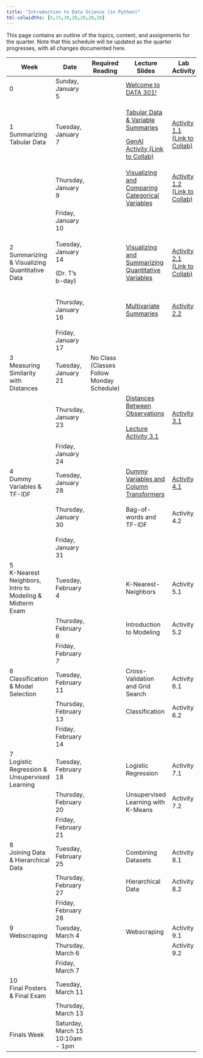 ```yaml
---
title: "Introduction to Data Science (in Python)"
tbl-colwidths: [5,15,30,20,20,20,20]
---
```


This page contains an outline of the topics, content, and assignments for the quarter. Note that this schedule will be updated as the quarter progresses, with all changes documented here.

+-------------------------------------------------------+----------------------------------+-------------------------------------------+------------------------------------------------------------------------------------------------------------------------------------------------------------+--------------------------------------------------------------------------------------------------------------------------------------------------------+----------------------------------------------------------------------------------------------------------+---------------------------+
| Week                                                  | Date                             | Required Reading                          | Lecture Slides                                                                                                                                             | Lab Activity                                                                                                                                           | Weekly Assignment                                                                                        | Exams & Project           |
+=======================================================+==================================+===========================================+============================================================================================================================================================+========================================================================================================================================================+==========================================================================================================+===========================+
| 0                                                     | Sunday, January 5                |                                           | [Welcome to DATA 301!](/slides/00-welcome.qmd "Welcome to DATA 301!")                                                                                      |                                                                                                                                                        |                                                                                                          |                           |
+-------------------------------------------------------+----------------------------------+-------------------------------------------+------------------------------------------------------------------------------------------------------------------------------------------------------------+--------------------------------------------------------------------------------------------------------------------------------------------------------+----------------------------------------------------------------------------------------------------------+---------------------------+
| 1 Summarizing Tabular Data                            | Tuesday, January 7               |                                           | [Tabular Data & Variable Summaries](/slides/01-tabular-data-summaries.qmd "Tabular Data & Variable Summaries")                                             | [Activity 1.1 (Link to Collab)](https://colab.research.google.com/drive/1L7vRYObMyqvWWlFaEnZqEJQjpHsWu690?usp=sharing "Activity 1.1 (Link to Collab)") |                                                                                                          |                           |
|                                                       |                                  |                                           |                                                                                                                                                            |                                                                                                                                                        |                                                                                                          |                           |
|                                                       |                                  |                                           | [GenAI Activity (Link to Collab)](https://colab.research.google.com/drive/1QNGwd_33HqvANn4ZO8BVbCvmnzMJd28c?usp=sharing "GenAI Activity (Link to Collab)") |                                                                                                                                                        |                                                                                                          |                           |
+-------------------------------------------------------+----------------------------------+-------------------------------------------+------------------------------------------------------------------------------------------------------------------------------------------------------------+--------------------------------------------------------------------------------------------------------------------------------------------------------+----------------------------------------------------------------------------------------------------------+---------------------------+
|                                                       | Thursday, January 9              |                                           | [Visualizing and Comparing Categorical Variables](/slides/02-conditional-distributions.qmd "Visualizing and Comparing Categorical Variables")              | [Activity 1.2 (Link to Collab)](https://colab.research.google.com/drive/1xF6ZnCrvrmbv-K8YUmKOSRpDArr6LhJ7?usp=sharing "Activity 1.2 (Link to Collab)") | [Lab 1A](https://colab.research.google.com/drive/1oJjaV-ci0zaQpxigDJhaV59J7IR9MGu5?usp=sharing "Lab 1A") |                           |
|                                                       |                                  |                                           |                                                                                                                                                            |                                                                                                                                                        |                                                                                                          |                           |
|                                                       |                                  |                                           |                                                                                                                                                            |                                                                                                                                                        | [Lab 1B](https://colab.research.google.com/drive/1Ow4hOxqVdxY7nSuhqTuBGWRWWH3c2ZFX?usp=sharing "Lab 1B") |                           |
+-------------------------------------------------------+----------------------------------+-------------------------------------------+------------------------------------------------------------------------------------------------------------------------------------------------------------+--------------------------------------------------------------------------------------------------------------------------------------------------------+----------------------------------------------------------------------------------------------------------+---------------------------+
|                                                       | Friday, January 10               |                                           |                                                                                                                                                            |                                                                                                                                                        | Lab 1 Due by Midnight                                                                                    |                           |
+-------------------------------------------------------+----------------------------------+-------------------------------------------+------------------------------------------------------------------------------------------------------------------------------------------------------------+--------------------------------------------------------------------------------------------------------------------------------------------------------+----------------------------------------------------------------------------------------------------------+---------------------------+
| 2 Summarizing & Visualizing Quantitative Data         | Tuesday, January 14              |                                           | [Visualizing and Summarizing Quantitative Variables](/slides/03-quantitative-variables.qmd "Visualizing and Summarizing Quantitative Variables")           | [Activity 2.1 (Link to Collab)](https://colab.research.google.com/drive/1XBzyo6WxGv9JesWvFl-JoMsk_fIIwZHs?usp=sharing "Activity 2.1 (Link to Collab)") |                                                                                                          |                           |
|                                                       |                                  |                                           |                                                                                                                                                            |                                                                                                                                                        |                                                                                                          |                           |
|                                                       | (Dr. T's b-day)                  |                                           |                                                                                                                                                            |                                                                                                                                                        |                                                                                                          |                           |
+-------------------------------------------------------+----------------------------------+-------------------------------------------+------------------------------------------------------------------------------------------------------------------------------------------------------------+--------------------------------------------------------------------------------------------------------------------------------------------------------+----------------------------------------------------------------------------------------------------------+---------------------------+
|                                                       | Thursday, January 16             |                                           | [Multivariate Summaries](/slides/04-group-by.qmd "Multivariate Summaries")                                                                                 | [Activity 2.2](https://colab.research.google.com/drive/1z04uCd6DHJ7Ln6zPQORCMqzXgELVPi6s?usp=sharing "Activity 2.2")                                   | [Lab 2A](https://colab.research.google.com/drive/1gTvmY1vMzSweF1tjKP83gfZ4breo1VYc?usp=sharing "Lab 2A") |                           |
|                                                       |                                  |                                           |                                                                                                                                                            |                                                                                                                                                        |                                                                                                          |                           |
|                                                       |                                  |                                           |                                                                                                                                                            |                                                                                                                                                        | [Lab 2B](https://colab.research.google.com/drive/1hOiHuLV2W0BrGShCmFwou61UEPkX8TZD?usp=sharing)          |                           |
+-------------------------------------------------------+----------------------------------+-------------------------------------------+------------------------------------------------------------------------------------------------------------------------------------------------------------+--------------------------------------------------------------------------------------------------------------------------------------------------------+----------------------------------------------------------------------------------------------------------+---------------------------+
|                                                       | Friday, January 17               |                                           |                                                                                                                                                            |                                                                                                                                                        | Lab 2 Due by Midnight                                                                                    |                           |
+-------------------------------------------------------+----------------------------------+-------------------------------------------+------------------------------------------------------------------------------------------------------------------------------------------------------------+--------------------------------------------------------------------------------------------------------------------------------------------------------+----------------------------------------------------------------------------------------------------------+---------------------------+
| 3\                                                    | Tuesday, January 21              | No Class (Classes Follow Monday Schedule) |                                                                                                                                                            |                                                                                                                                                        |                                                                                                          |                           |
| Measuring Similarity with Distances                   |                                  |                                           |                                                                                                                                                            |                                                                                                                                                        |                                                                                                          |                           |
+-------------------------------------------------------+----------------------------------+-------------------------------------------+------------------------------------------------------------------------------------------------------------------------------------------------------------+--------------------------------------------------------------------------------------------------------------------------------------------------------+----------------------------------------------------------------------------------------------------------+---------------------------+
|                                                       | Thursday, January 23             |                                           | [Distances Between Observations](/slides/05-distances.qmd "Distances Between Observations")\                                                               | [Activity 3.1](https://colab.research.google.com/drive/1WMw9KsoGkIH55q3GraqHJlEe7L64Bk7Y?usp=sharing "Activity 3.1")                                   | [Lab 3](https://colab.research.google.com/drive/1qAvJw5w0Ubng9SCGjN_4y5puUBHg1Zd3?usp=sharing "Lab 3")   |                           |
|                                                       |                                  |                                           | \                                                                                                                                                          |                                                                                                                                                        |                                                                                                          |                           |
|                                                       |                                  |                                           | [Lecture Activity 3.1](https://colab.research.google.com/drive/1xly33T6Bzx-85peCe-2O9elkbgM97NIW?usp=sharing)                                              |                                                                                                                                                        |                                                                                                          |                           |
+-------------------------------------------------------+----------------------------------+-------------------------------------------+------------------------------------------------------------------------------------------------------------------------------------------------------------+--------------------------------------------------------------------------------------------------------------------------------------------------------+----------------------------------------------------------------------------------------------------------+---------------------------+
|                                                       | Friday, January 24               |                                           |                                                                                                                                                            |                                                                                                                                                        | Lab 3 Due by Midnight                                                                                    |                           |
+-------------------------------------------------------+----------------------------------+-------------------------------------------+------------------------------------------------------------------------------------------------------------------------------------------------------------+--------------------------------------------------------------------------------------------------------------------------------------------------------+----------------------------------------------------------------------------------------------------------+---------------------------+
| 4\                                                    | Tuesday, January 28              |                                           | [Dummy Variables and Column Transformers](/slides/06-preprocessing.qmd "Dummy Variables and Column Transformers")                                          | [Activity 4.1](https://colab.research.google.com/drive/1Xzx2cKhxH6I6iYtcOakWVeE8zaDnz0Po?usp=sharing "Activity 4.1")                                   |                                                                                                          |                           |
| Dummy Variables & TF-IDF                              |                                  |                                           |                                                                                                                                                            |                                                                                                                                                        |                                                                                                          |                           |
+-------------------------------------------------------+----------------------------------+-------------------------------------------+------------------------------------------------------------------------------------------------------------------------------------------------------------+--------------------------------------------------------------------------------------------------------------------------------------------------------+----------------------------------------------------------------------------------------------------------+---------------------------+
|                                                       | Thursday, January 30             |                                           | Bag-of-words and TF-IDF                                                                                                                                    | Activity 4.2                                                                                                                                           | Lab 4A                                                                                                   |                           |
|                                                       |                                  |                                           |                                                                                                                                                            |                                                                                                                                                        |                                                                                                          |                           |
|                                                       |                                  |                                           |                                                                                                                                                            |                                                                                                                                                        | Lab 4B                                                                                                   |                           |
+-------------------------------------------------------+----------------------------------+-------------------------------------------+------------------------------------------------------------------------------------------------------------------------------------------------------------+--------------------------------------------------------------------------------------------------------------------------------------------------------+----------------------------------------------------------------------------------------------------------+---------------------------+
|                                                       | Friday, January 31               |                                           |                                                                                                                                                            |                                                                                                                                                        | Lab 4 Due by Midnight                                                                                    |                           |
+-------------------------------------------------------+----------------------------------+-------------------------------------------+------------------------------------------------------------------------------------------------------------------------------------------------------------+--------------------------------------------------------------------------------------------------------------------------------------------------------+----------------------------------------------------------------------------------------------------------+---------------------------+
| 5\                                                    | Tuesday, February 4              |                                           | K-Nearest-Neighbors                                                                                                                                        | Activity 5.1                                                                                                                                           |                                                                                                          |                           |
| K-Nearest Neighbors, Intro to Modeling & Midterm Exam |                                  |                                           |                                                                                                                                                            |                                                                                                                                                        |                                                                                                          |                           |
+-------------------------------------------------------+----------------------------------+-------------------------------------------+------------------------------------------------------------------------------------------------------------------------------------------------------------+--------------------------------------------------------------------------------------------------------------------------------------------------------+----------------------------------------------------------------------------------------------------------+---------------------------+
|                                                       | Thursday, February 6             |                                           | Introduction to Modeling                                                                                                                                   | Activity 5.2                                                                                                                                           |                                                                                                          | Midterm Exam (in-class)   |
+-------------------------------------------------------+----------------------------------+-------------------------------------------+------------------------------------------------------------------------------------------------------------------------------------------------------------+--------------------------------------------------------------------------------------------------------------------------------------------------------+----------------------------------------------------------------------------------------------------------+---------------------------+
|                                                       | Friday, February 7               |                                           |                                                                                                                                                            |                                                                                                                                                        | Lab 5 Due by Midnight                                                                                    |                           |
+-------------------------------------------------------+----------------------------------+-------------------------------------------+------------------------------------------------------------------------------------------------------------------------------------------------------------+--------------------------------------------------------------------------------------------------------------------------------------------------------+----------------------------------------------------------------------------------------------------------+---------------------------+
| 6\                                                    | Tuesday, February 11             |                                           | Cross-Validation and Grid Search                                                                                                                           | Activity 6.1                                                                                                                                           |                                                                                                          |                           |
| Classification & Model Selection                      |                                  |                                           |                                                                                                                                                            |                                                                                                                                                        |                                                                                                          |                           |
+-------------------------------------------------------+----------------------------------+-------------------------------------------+------------------------------------------------------------------------------------------------------------------------------------------------------------+--------------------------------------------------------------------------------------------------------------------------------------------------------+----------------------------------------------------------------------------------------------------------+---------------------------+
|                                                       | Thursday, February 13            |                                           | Classification                                                                                                                                             | Activity 6.2                                                                                                                                           |                                                                                                          |                           |
+-------------------------------------------------------+----------------------------------+-------------------------------------------+------------------------------------------------------------------------------------------------------------------------------------------------------------+--------------------------------------------------------------------------------------------------------------------------------------------------------+----------------------------------------------------------------------------------------------------------+---------------------------+
|                                                       | Friday, February 14              |                                           |                                                                                                                                                            |                                                                                                                                                        | Lab 6 Due by Midnight                                                                                    |                           |
+-------------------------------------------------------+----------------------------------+-------------------------------------------+------------------------------------------------------------------------------------------------------------------------------------------------------------+--------------------------------------------------------------------------------------------------------------------------------------------------------+----------------------------------------------------------------------------------------------------------+---------------------------+
| 7\                                                    | Tuesday, February 18             |                                           | Logistic Regression                                                                                                                                        | Activity 7.1                                                                                                                                           |                                                                                                          |                           |
| Logistic Regression & Unsupervised Learning           |                                  |                                           |                                                                                                                                                            |                                                                                                                                                        |                                                                                                          |                           |
+-------------------------------------------------------+----------------------------------+-------------------------------------------+------------------------------------------------------------------------------------------------------------------------------------------------------------+--------------------------------------------------------------------------------------------------------------------------------------------------------+----------------------------------------------------------------------------------------------------------+---------------------------+
|                                                       | Thursday, February 20            |                                           | Unsupervised Learning with K-Means                                                                                                                         | Activity 7.2                                                                                                                                           |                                                                                                          |                           |
+-------------------------------------------------------+----------------------------------+-------------------------------------------+------------------------------------------------------------------------------------------------------------------------------------------------------------+--------------------------------------------------------------------------------------------------------------------------------------------------------+----------------------------------------------------------------------------------------------------------+---------------------------+
|                                                       | Friday, February 21              |                                           |                                                                                                                                                            |                                                                                                                                                        | Lab 7 Due by Midnight                                                                                    | Project Proposal Due      |
+-------------------------------------------------------+----------------------------------+-------------------------------------------+------------------------------------------------------------------------------------------------------------------------------------------------------------+--------------------------------------------------------------------------------------------------------------------------------------------------------+----------------------------------------------------------------------------------------------------------+---------------------------+
| 8\                                                    | Tuesday, February 25             |                                           | Combining Datasets                                                                                                                                         | Activity 8.1                                                                                                                                           |                                                                                                          |                           |
| Joining Data & Hierarchical Data                      |                                  |                                           |                                                                                                                                                            |                                                                                                                                                        |                                                                                                          |                           |
+-------------------------------------------------------+----------------------------------+-------------------------------------------+------------------------------------------------------------------------------------------------------------------------------------------------------------+--------------------------------------------------------------------------------------------------------------------------------------------------------+----------------------------------------------------------------------------------------------------------+---------------------------+
|                                                       | Thursday, February 27            |                                           | Hierarchical Data                                                                                                                                          | Activity 8.2                                                                                                                                           |                                                                                                          |                           |
+-------------------------------------------------------+----------------------------------+-------------------------------------------+------------------------------------------------------------------------------------------------------------------------------------------------------------+--------------------------------------------------------------------------------------------------------------------------------------------------------+----------------------------------------------------------------------------------------------------------+---------------------------+
|                                                       | Friday, February 28              |                                           |                                                                                                                                                            |                                                                                                                                                        | Lab 8 Due by Midnight                                                                                    |                           |
+-------------------------------------------------------+----------------------------------+-------------------------------------------+------------------------------------------------------------------------------------------------------------------------------------------------------------+--------------------------------------------------------------------------------------------------------------------------------------------------------+----------------------------------------------------------------------------------------------------------+---------------------------+
| 9\                                                    | Tuesday, March 4                 |                                           | Webscraping                                                                                                                                                | Activity 9.1                                                                                                                                           |                                                                                                          |                           |
| Webscraping                                           |                                  |                                           |                                                                                                                                                            |                                                                                                                                                        |                                                                                                          |                           |
+-------------------------------------------------------+----------------------------------+-------------------------------------------+------------------------------------------------------------------------------------------------------------------------------------------------------------+--------------------------------------------------------------------------------------------------------------------------------------------------------+----------------------------------------------------------------------------------------------------------+---------------------------+
|                                                       | Thursday, March 6                |                                           |                                                                                                                                                            | Activity 9.2                                                                                                                                           |                                                                                                          |                           |
+-------------------------------------------------------+----------------------------------+-------------------------------------------+------------------------------------------------------------------------------------------------------------------------------------------------------------+--------------------------------------------------------------------------------------------------------------------------------------------------------+----------------------------------------------------------------------------------------------------------+---------------------------+
|                                                       | Friday, March 7                  |                                           |                                                                                                                                                            |                                                                                                                                                        | Lab 9 Due by Midnight                                                                                    |                           |
+-------------------------------------------------------+----------------------------------+-------------------------------------------+------------------------------------------------------------------------------------------------------------------------------------------------------------+--------------------------------------------------------------------------------------------------------------------------------------------------------+----------------------------------------------------------------------------------------------------------+---------------------------+
| 10\                                                   | Tuesday, March 11                |                                           |                                                                                                                                                            |                                                                                                                                                        |                                                                                                          | Posters Due to be Printed |
| Final Posters & Final Exam                            |                                  |                                           |                                                                                                                                                            |                                                                                                                                                        |                                                                                                          |                           |
+-------------------------------------------------------+----------------------------------+-------------------------------------------+------------------------------------------------------------------------------------------------------------------------------------------------------------+--------------------------------------------------------------------------------------------------------------------------------------------------------+----------------------------------------------------------------------------------------------------------+---------------------------+
|                                                       | Thursday, March 13               |                                           |                                                                                                                                                            |                                                                                                                                                        |                                                                                                          | Final Exam (in-class)     |
+-------------------------------------------------------+----------------------------------+-------------------------------------------+------------------------------------------------------------------------------------------------------------------------------------------------------------+--------------------------------------------------------------------------------------------------------------------------------------------------------+----------------------------------------------------------------------------------------------------------+---------------------------+
| Finals Week                                           | Saturday, March 15 10:10am - 1pm |                                           |                                                                                                                                                            |                                                                                                                                                        |                                                                                                          | Poster Presentations      |
+-------------------------------------------------------+----------------------------------+-------------------------------------------+------------------------------------------------------------------------------------------------------------------------------------------------------------+--------------------------------------------------------------------------------------------------------------------------------------------------------+----------------------------------------------------------------------------------------------------------+---------------------------+
